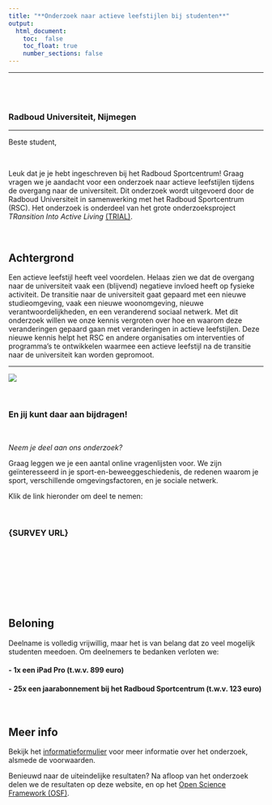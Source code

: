 ```yaml
---
title: "**Onderzoek naar actieve leefstijlen bij studenten**"
output: 
  html_document:
    toc:  false
    toc_float: true
    number_sections: false
---
```


----

<div class="row" style="padding-top: 40px;">
<div class="col-sm-6">

### Radboud Universiteit, Nijmegen

----
  
Beste student,

<br>

Leuk dat je je hebt ingeschreven bij het Radboud Sportcentrum! Graag vragen we je aandacht voor een onderzoek naar actieve leefstijlen tijdens de overgang naar de universiteit. Dit onderzoek wordt uitgevoerd door de Radboud Universiteit in samenwerking met het Radboud Sportcentrum (RSC). Het onderzoek is onderdeel van het grote onderzoeksproject *TRansition Into Active Living* [(TRIAL)](https://www.ru.nl/activeliving/onderzoek/vm-onderzoek/trial/).        

<br>


## Achtergrond

Een actieve leefstijl heeft veel voordelen. Helaas zien we dat de overgang naar de universiteit vaak een (blijvend) negatieve invloed heeft op fysieke activiteit. De transitie naar de universiteit gaat gepaard met een nieuwe studieomgeving, vaak een nieuwe woonomgeving, nieuwe verantwoordelijkheden, en een veranderend sociaal netwerk. Met dit onderzoek willen we onze kennis vergroten over hoe en waarom deze veranderingen gepaard gaan met veranderingen in actieve leefstijlen. Deze nieuwe kennis helpt het RSC en andere organisaties om interventies of programma’s te ontwikkelen waarmee een actieve leefstijl na de transitie naar de universiteit kan worden gepromoot.     
  
----

</div>
<div class="col-sm-6">

![](images/active.jpg)


<br>

### **En jij kunt daar aan bijdragen!** 

<br>

*Neem je deel aan ons onderzoek?* 

Graag leggen we je een aantal online vragenlijsten voor. We zijn geïnteresseerd in je sport-en-beweeggeschiedenis, de redenen waarom je sport, verschillende omgevingsfactoren, en je sociale netwerk.


Klik de link hieronder om deel te nemen:

<br> 

### {SURVEY URL}

<br>

<br>

<br>

<br>


</div>


## Beloning 

Deelname is volledig vrijwillig, maar het is van belang dat zo veel mogelijk studenten meedoen. Om deelnemers te bedanken verloten we:

#### - **1x een iPad Pro (t.w.v. 899 euro)**

#### - **25x een jaarabonnement bij het Radboud Sportcentrum (t.w.v. 123 euro)** 

<br>


## Meer info

Bekijk het [informatieformulier](https://robfranken.github.io/RSC/consent.html) voor meer informatie over het onderzoek, alsmede de voorwaarden.


Benieuwd naar de uiteindelijke resultaten? Na afloop van het onderzoek delen we de resultaten op deze website, en op het [Open Science Framework (OSF)](https://osf.io/).


